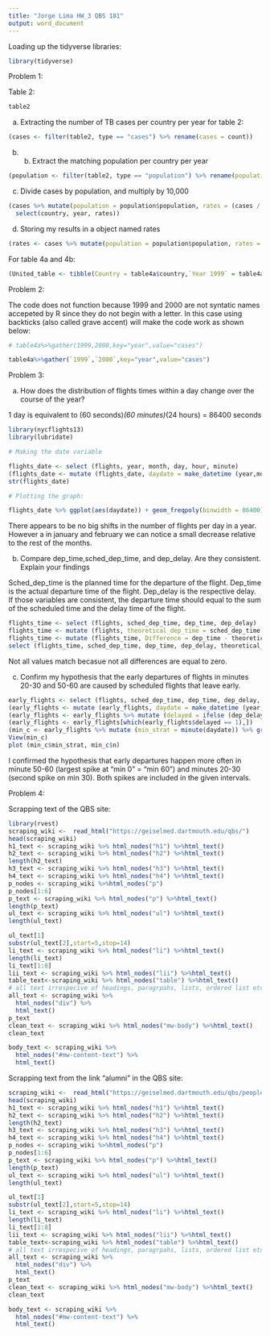 ```yaml
---
title: "Jorge Lima HW_3 QBS 181"
output: word_document
---
```



Loading up the tidyverse libraries:

```r
library(tidyverse)
```

Problem 1:

Table 2:


```r
table2
```


a.	Extracting the number of TB cases per country per year for table 2:

```r
(cases <- filter(table2, type == "cases") %>% rename(cases = count))
```



b) b.	Extract the matching population per country per year

```r
(population <- filter(table2, type == "population") %>% rename(population = count))
```



c.	Divide cases by population, and multiply by 10,000

```r
(cases %>% mutate(population = population$population, rates = (cases / population) * 10000) %>%
  select(country, year, rates))
```


d.	Storing my results in a object named rates


```r
(rates <- cases %>% mutate(population = population$population, rates = (cases / population) * 10000) %>% select(country, year, rates)) 

```

For table 4a and 4b:

```r
(United_table <- tibble(Country = table4a$country,`Year 1999` = table4a[["1999"]] / table4b[["1999"]] * 10000, `Year 2000` = table4a[["2000"]] / table4b[["2000"]] * 10000))

```




Problem 2:

The code does not function because 1999 and 2000 are not syntatic names accepeted by R since they do not begin with a letter. In this case using backticks (also called grave accent) will make the code work as shown below:



```r
# table4a%>%gather(1999,2000,key="year",value="cases")
```

```r
table4a%>%gather(`1999`,`2000`,key="year",value="cases")
```


Problem 3:

a.	How does the distribution of flights times within a day change over the course of the year?

1 day is equivalent to (60 seconds)*(60 minutes)*(24 hours) = 86400 seconds

```r
library(nycflights13)
library(lubridate)

# Making the date variable

flights_date <- select (flights, year, month, day, hour, minute)
(flights_date <- mutate (flights_date, daydate = make_datetime (year,month,day, hour, minute)))
str(flights_date)

# Plotting the graph:

flights_date %>% ggplot(aes(daydate)) + geom_freqpoly(binwidth = 86400) 

```

There appears to be no big shifts in the number of flights per day in a year. However a in january and february we can notice a small decrease relative to the rest of the months.


b.	Compare dep_time,sched_dep_time, and dep_delay. Are they consistent. Explain your findings

Sched_dep_time is the planned time for the departure of the flight. Dep_time is the actual departure time of the flight. Dep_delay is the respective delay. If those variables are consistent, the departure time should equal to the sum of the scheduled time and the delay time of the flight. 


```r
flights_time <- select (flights, sched_dep_time, dep_time, dep_delay)
flights_time <- mutate (flights, theoretical_dep_time = sched_dep_time + dep_delay)
flights_time <- mutate (flights_time, Difference = dep_time - theoretical_dep_time)
select (flights_time, sched_dep_time, dep_time, dep_delay, theoretical_dep_time, Difference)
```

Not all values match becasue not all differences are equal to zero.




c.	Confirm my hypothesis that the early departures of flights in minutes 20-30 and 50-60 are caused by scheduled flights that leave early.


```r


early_flights <- select (flights, sched_dep_time, dep_time, dep_delay, year, month, day, hour, minute)
(early_flights <- mutate (early_flights, daydate = make_datetime (year,month,day, hour, minute)))
(early_flights <- early_flights %>% mutate (delayed = ifelse (dep_delay <0, 1, 0)))
(early_flights <- early_flights[which(early_flights$delayed == 1),])
(min_c <- early_flights %>% mutate (min_strat = minute(daydate)) %>% group_by(min_strat) %>% count (min_strat))
View(min_c)
plot (min_c$min_strat, min_c$n)

```
I confirmed the hypothesis that early departures happen more often in minute 50-60 (largest spike at "min 0" = "min 60") and  minutes 20-30 (second spike on min 30). Both spikes are included in the given intervals.


Problem 4:

Scrapping text of the QBS site:


```r
library(rvest)
scraping_wiki <-  read_html("https://geiselmed.dartmouth.edu/qbs/")
head(scraping_wiki)
h1_text <- scraping_wiki %>% html_nodes("h1") %>%html_text()
h2_text <- scraping_wiki %>% html_nodes("h2") %>%html_text()
length(h2_text)
h3_text <- scraping_wiki %>% html_nodes("h3") %>%html_text()
h4_text <- scraping_wiki %>% html_nodes("h4") %>%html_text()
p_nodes <- scraping_wiki %>%html_nodes("p")
p_nodes[1:6]
p_text <- scraping_wiki %>% html_nodes("p") %>%html_text()
length(p_text)
ul_text <- scraping_wiki %>% html_nodes("ul") %>%html_text()
length(ul_text)

ul_text[1]
substr(ul_text[2],start=5,stop=14)
li_text <- scraping_wiki %>% html_nodes("li") %>%html_text()
length(li_text)
li_text[1:8]
lii_text <- scraping_wiki %>% html_nodes("lii") %>%html_text()
table_text<-scraping_wiki %>% html_nodes("table") %>%html_text()
# all text irrespecive of headings, paragrpahs, lists, ordered list etc..
all_text <- scraping_wiki %>%
  html_nodes("div") %>% 
  html_text()
p_text
clean_text <- scraping_wiki %>% html_nodes("mw-body") %>%html_text()
clean_text

body_text <- scraping_wiki %>%
  html_nodes("#mw-content-text") %>% 
  html_text()

```


Scrapping text from the link "alumni" in the QBS site:


```r
scraping_wiki <-  read_html("https://geiselmed.dartmouth.edu/qbs/people/students/alumni/")
head(scraping_wiki)
h1_text <- scraping_wiki %>% html_nodes("h1") %>%html_text()
h2_text <- scraping_wiki %>% html_nodes("h2") %>%html_text()
length(h2_text)
h3_text <- scraping_wiki %>% html_nodes("h3") %>%html_text()
h4_text <- scraping_wiki %>% html_nodes("h4") %>%html_text()
p_nodes <- scraping_wiki %>%html_nodes("p")
p_nodes[1:6]
p_text <- scraping_wiki %>% html_nodes("p") %>%html_text()
length(p_text)
ul_text <- scraping_wiki %>% html_nodes("ul") %>%html_text()
length(ul_text)

ul_text[1]
substr(ul_text[2],start=5,stop=14)
li_text <- scraping_wiki %>% html_nodes("li") %>%html_text()
length(li_text)
li_text[1:8]
lii_text <- scraping_wiki %>% html_nodes("lii") %>%html_text()
table_text<-scraping_wiki %>% html_nodes("table") %>%html_text()
# all text irrespecive of headings, paragrpahs, lists, ordered list etc..
all_text <- scraping_wiki %>%
  html_nodes("div") %>% 
  html_text()
p_text
clean_text <- scraping_wiki %>% html_nodes("mw-body") %>%html_text()
clean_text

body_text <- scraping_wiki %>%
  html_nodes("#mw-content-text") %>% 
  html_text()
```




